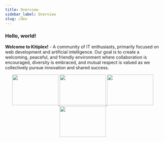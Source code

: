 ```yaml
---
title: Overview
sidebar_label: Overview
slug: /dev
---
```


### Hello, world!


**Welcome to Kitiplex!** - A community of IT enthusiasts, primarily focused on web development and artificial intelligence. Our goal is to create a welcoming, peaceful, and friendly environment where collaboration is encouraged, diversity is embraced, and mutual respect is valued as we collectively pursue innovation and shared success.




<!-- **Kitiplex** *short* for **Kitimi-Complex** serves as the recognized central hub or organization for the maintainers and contributors of **Kitimi Platforms**. Established in 2019 by group of individuals in during the pandemic at Google led by [@mkethX](https://github.com/mkeithX). 💥 ⚡️ 💸 🌍  -->

<!-- **Kitiplex** *short* for **Kitimi-Complex** serves as the recognized central hub or organization for the maintainers and contributors of **Kitimi Platforms**. 💥 ⚡️ 💸 🌍 🦖 -->



<p align="center">

  
  <a href="#">
    <img src="/img/microsoft_logo.svg" width="150" height="100" />
  </a>
  <a href="#">
    <img src="/img/logo.svg" width="150" height="100" />
  </a>
  <a href="#">
    <img src="/img/react_logo.svg" width="150" height="100" />
  </a>
    <!-- <a href="#">
    <img src="../img/vscode.svg"  />
  </a> -->
  <a href="#">
    <img src="/img/mkjs.svg" width="150" height="100" />
  </a>
</p>
